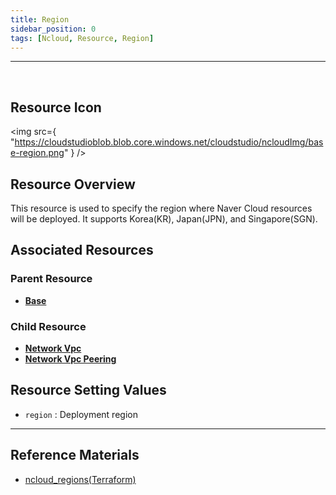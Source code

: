 ```yaml
---
title: Region
sidebar_position: 0
tags: [Ncloud, Resource, Region]
---
```


<hr />
<br />

## Resource Icon

<img
    src={
        "https://cloudstudioblob.blob.core.windows.net/cloudstudio/ncloudImg/base-region.png"
    }
/>

## Resource Overview

This resource is used to specify the region where Naver Cloud resources will be deployed. It supports Korea(KR), Japan(JPN), and Singapore(SGN).

## Associated Resources

### Parent Resource

-   [**Base**](https://docs.cstudio.app/en/docs/resource/ncloud/Base/)

### Child Resource

-   [**Network Vpc**](https://docs.cstudio.app/en/docs/resource/ncloud/Network/Vpc)
-   [**Network Vpc Peering**](https://docs.cstudio.app/en/docs/resource/ncloud/Network/VpcPeering)

## Resource Setting Values

-   `region` : Deployment region

---

## Reference Materials

-   [ncloud_regions(Terraform)](https://registry.terraform.io/providers/NaverCloudPlatform/ncloud/latest/docs/data-sources/regions)
